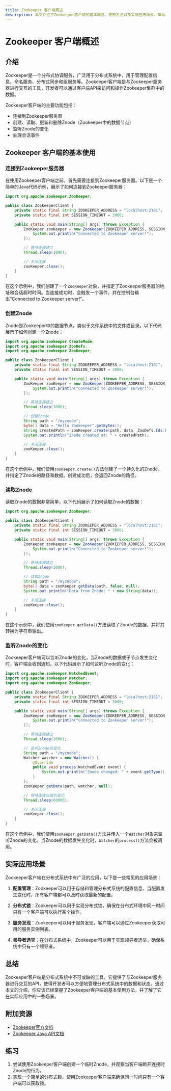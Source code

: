 ```yaml
---
title: Zookeeper 客户端概述
description: 本文介绍了Zookeeper客户端的基本概念、使用方法以及实际应用场景，帮助初学者快速理解并掌握Zookeeper客户端的使用。
---
```


# Zookeeper 客户端概述

## 介绍

Zookeeper是一个分布式协调服务，广泛用于分布式系统中，用于管理配置信息、命名服务、分布式同步和组服务等。Zookeeper客户端是与Zookeeper服务器进行交互的工具，开发者可以通过客户端API来访问和操作Zookeeper集群中的数据。

Zookeeper客户端的主要功能包括：
- 连接到Zookeeper服务器
- 创建、读取、更新和删除Znode（Zookeeper中的数据节点）
- 监听Znode的变化
- 处理会话事件

## Zookeeper 客户端的基本使用

### 连接到Zookeeper服务器

在使用Zookeeper客户端之前，首先需要连接到Zookeeper服务器。以下是一个简单的Java代码示例，展示了如何连接到Zookeeper服务器：

```java
import org.apache.zookeeper.ZooKeeper;

public class ZookeeperClient {
    private static final String ZOOKEEPER_ADDRESS = "localhost:2181";
    private static final int SESSION_TIMEOUT = 3000;

    public static void main(String[] args) throws Exception {
        ZooKeeper zooKeeper = new ZooKeeper(ZOOKEEPER_ADDRESS, SESSION_TIMEOUT, event -> {
            System.out.println("Connected to Zookeeper server!");
        });

        // 等待连接建立
        Thread.sleep(1000);

        // 关闭连接
        zooKeeper.close();
    }
}
```

在这个示例中，我们创建了一个`ZooKeeper`对象，并指定了Zookeeper服务器的地址和会话超时时间。当连接成功时，会触发一个事件，并在控制台输出“Connected to Zookeeper server!”。

### 创建Znode

Znode是Zookeeper中的数据节点，类似于文件系统中的文件或目录。以下代码展示了如何创建一个Znode：

```java
import org.apache.zookeeper.CreateMode;
import org.apache.zookeeper.ZooDefs;
import org.apache.zookeeper.ZooKeeper;

public class ZookeeperClient {
    private static final String ZOOKEEPER_ADDRESS = "localhost:2181";
    private static final int SESSION_TIMEOUT = 3000;

    public static void main(String[] args) throws Exception {
        ZooKeeper zooKeeper = new ZooKeeper(ZOOKEEPER_ADDRESS, SESSION_TIMEOUT, event -> {
            System.out.println("Connected to Zookeeper server!");
        });

        // 等待连接建立
        Thread.sleep(1000);

        // 创建Znode
        String path = "/myznode";
        byte[] data = "Hello Zookeeper".getBytes();
        String createdPath = zooKeeper.create(path, data, ZooDefs.Ids.OPEN_ACL_UNSAFE, CreateMode.PERSISTENT);
        System.out.println("Znode created at: " + createdPath);

        // 关闭连接
        zooKeeper.close();
    }
}
```

在这个示例中，我们使用`zooKeeper.create()`方法创建了一个持久化的Znode，并指定了Znode的路径和数据。创建成功后，会返回Znode的路径。

### 读取Znode

读取Znode的数据非常简单，以下代码展示了如何读取Znode的数据：

```java
import org.apache.zookeeper.ZooKeeper;

public class ZookeeperClient {
    private static final String ZOOKEEPER_ADDRESS = "localhost:2181";
    private static final int SESSION_TIMEOUT = 3000;

    public static void main(String[] args) throws Exception {
        ZooKeeper zooKeeper = new ZooKeeper(ZOOKEEPER_ADDRESS, SESSION_TIMEOUT, event -> {
            System.out.println("Connected to Zookeeper server!");
        });

        // 等待连接建立
        Thread.sleep(1000);

        // 读取Znode
        String path = "/myznode";
        byte[] data = zooKeeper.getData(path, false, null);
        System.out.println("Data from Znode: " + new String(data));

        // 关闭连接
        zooKeeper.close();
    }
}
```

在这个示例中，我们使用`zooKeeper.getData()`方法读取了Znode的数据，并将其转换为字符串输出。

### 监听Znode的变化

Zookeeper客户端可以监听Znode的变化，当Znode的数据或子节点发生变化时，客户端会收到通知。以下代码展示了如何监听Znode的变化：

```java
import org.apache.zookeeper.WatchedEvent;
import org.apache.zookeeper.Watcher;
import org.apache.zookeeper.ZooKeeper;

public class ZookeeperClient {
    private static final String ZOOKEEPER_ADDRESS = "localhost:2181";
    private static final int SESSION_TIMEOUT = 3000;

    public static void main(String[] args) throws Exception {
        ZooKeeper zooKeeper = new ZooKeeper(ZOOKEEPER_ADDRESS, SESSION_TIMEOUT, event -> {
            System.out.println("Connected to Zookeeper server!");
        });

        // 等待连接建立
        Thread.sleep(1000);

        // 监听Znode的变化
        String path = "/myznode";
        Watcher watcher = new Watcher() {
            @Override
            public void process(WatchedEvent event) {
                System.out.println("Znode changed: " + event.getType());
            }
        };
        zooKeeper.getData(path, watcher, null);

        // 保持连接以监听变化
        Thread.sleep(60000);

        // 关闭连接
        zooKeeper.close();
    }
}
```

在这个示例中，我们使用`zooKeeper.getData()`方法并传入一个`Watcher`对象来监听Znode的变化。当Znode的数据发生变化时，`Watcher`的`process()`方法会被调用。

## 实际应用场景

Zookeeper客户端在分布式系统中有广泛的应用，以下是一些常见的应用场景：

1. **配置管理**：Zookeeper可以用于存储和管理分布式系统的配置信息。当配置发生变化时，所有客户端都可以及时获取最新的配置。

2. **分布式锁**：Zookeeper可以用于实现分布式锁，确保在分布式环境中同一时间只有一个客户端可以执行某个操作。

3. **服务发现**：Zookeeper可以用于服务发现，客户端可以通过Zookeeper获取可用的服务实例列表。

4. **领导者选举**：在分布式系统中，Zookeeper可以用于实现领导者选举，确保系统中只有一个领导者。

## 总结

Zookeeper客户端是分布式系统中不可或缺的工具，它提供了与Zookeeper服务器进行交互的API，使得开发者可以方便地管理分布式系统中的数据和状态。通过本文的介绍，你应该已经掌握了Zookeeper客户端的基本使用方法，并了解了它在实际应用中的一些场景。

## 附加资源

- [Zookeeper官方文档](https://zookeeper.apache.org/doc/current/)
- [Zookeeper Java API文档](https://zookeeper.apache.org/doc/current/api/index.html)

## 练习

1. 尝试使用Zookeeper客户端创建一个临时Znode，并观察当客户端断开连接时Znode的行为。
2. 实现一个简单的分布式锁，使用Zookeeper客户端来确保同一时间只有一个客户端可以获取锁。